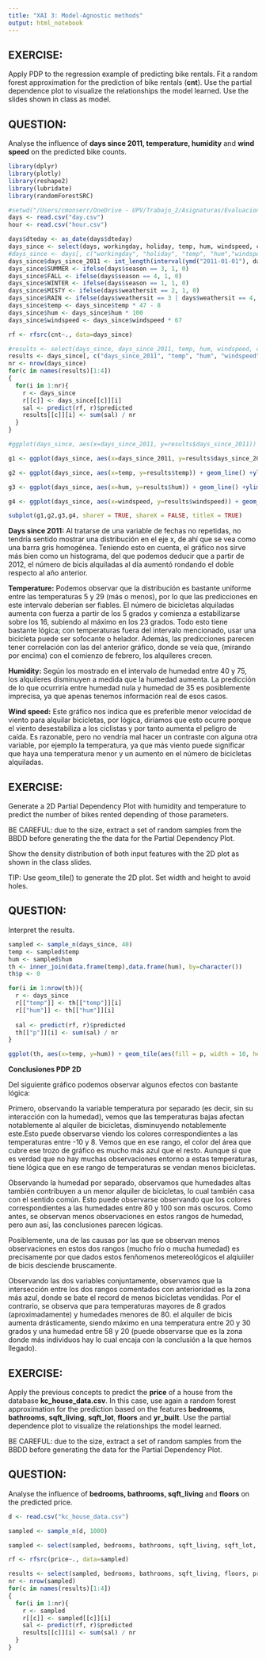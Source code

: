 ```yaml
---
title: "XAI 3: Model-Agnostic methods"
output: html_notebook
---
```


## EXERCISE:

Apply PDP to the regression example of predicting bike rentals. Fit a random forest approximation for the prediction of bike rentals (**cnt**). Use the partial dependence plot to visualize the relationships the model learned. Use the slides shown in class as model.  

## QUESTION:

Analyse the influence of **days since 2011, temperature, humidity** and **wind speed** on the predicted bike counts.


```r
library(dplyr)
library(plotly)
library(reshape2)
library(lubridate)
library(randomForestSRC)

#setwd("/Users/cmonserr/OneDrive - UPV/Trabajo_2/Asignaturas/Evaluacion de modelos/Practicas/Practica 3/Bike-Sharing-Dataset")
days <- read.csv("day.csv")
hour <- read.csv("hour.csv")

days$dteday <- as_date(days$dteday)
days_since <- select(days, workingday, holiday, temp, hum, windspeed, cnt)
#days_since <- days[, c("workingday", "holiday", "temp", "hum","windspeed", "cnt")]
days_since$days_since_2011 <- int_length(interval(ymd("2011-01-01"), days$dteday)) / (3600*24)
days_since$SUMMER <- ifelse(days$season == 3, 1, 0)
days_since$FALL <- ifelse(days$season == 4, 1, 0)
days_since$WINTER <- ifelse(days$season == 1, 1, 0)
days_since$MISTY <- ifelse(days$weathersit == 2, 1, 0)
days_since$RAIN <- ifelse(days$weathersit == 3 | days$weathersit == 4, 1, 0)
days_since$temp <- days_since$temp * 47 - 8
days_since$hum <- days_since$hum * 100
days_since$windspeed <- days_since$windspeed * 67

rf <- rfsrc(cnt~., data=days_since)

#results <- select(days_since, days_since_2011, temp, hum, windspeed, cnt)
results <- days_since[, c("days_since_2011", "temp", "hum", "windspeed", "cnt")]
nr <- nrow(days_since)
for(c in names(results)[1:4])
{
  for(i in 1:nr){
    r <- days_since
    r[[c]] <- days_since[[c]][i]
    sal <- predict(rf, r)$predicted
    results[[c]][i] <- sum(sal) / nr
  }
}

#ggplot(days_since, aes(x=days_since_2011, y=results$days_since_2011))

g1 <- ggplot(days_since, aes(x=days_since_2011, y=results$days_since_2011)) + geom_line() +ylim(c(0,6000))+ geom_rug(alpha = 0.1, sides = "b") + xlab("Days since 2011") + ylab("Prediction")

g2 <- ggplot(days_since, aes(x=temp, y=results$temp)) + geom_line() +ylim(c(0,6000))+ geom_rug(alpha = 0.1, sides = "b")+ xlab("Temperature")

g3 <- ggplot(days_since, aes(x=hum, y=results$hum)) + geom_line() +ylim(c(0,6000))+ geom_rug(alpha = 0.1, sides = "b")+ xlab("Humidity")

g4 <- ggplot(days_since, aes(x=windspeed, y=results$windspeed)) + geom_line() +ylim(c(0,6000))+ geom_rug(alpha = 0.1, sides = "b")+ xlab("Wind speed")

subplot(g1,g2,g3,g4, shareY = TRUE, shareX = FALSE, titleX = TRUE)
```

**Days since 2011:** Al tratarse de una variable de fechas no repetidas, no tendría sentido mostrar una distribución en el eje x, de ahí que se vea como una barra gris homogénea. Teniendo esto en cuenta, el gráfico nos sirve más bien como un histograma, del que podemos deducir que a partir de 2012, el número de bicis alquiladas al día aumentó rondando el doble respecto al año anterior.


**Temperature:** Podemos observar que la distribución es bastante uniforme entre las temperaturas 5 y 29 (más o menos), por lo que las predicciones en este intervalo deberían ser fiables. El número de bicicletas alquiladas aumenta con fuerza a partir de los 5 grados y comienza a estabilizarse sobre los 16, subiendo al máximo en los 23 grados. Todo esto tiene bastante lógica; con temperaturas fuera del intervalo mencionado, usar una bicicleta puede ser sofocante o helador. Además, las predicciones parecen tener correlación con las del anterior gráfico, donde se veía que, (mirando por encima) con el comienzo de febrero, los alquileres crecen.


**Humidity:** Según los mostrado en el intervalo de humedad entre 40 y 75, los alquileres disminuyen a medida que la humedad aumenta. La predicción de lo que ocurriría entre humedad nula y humedad de 35 es posiblemente imprecisa, ya que apenas tenemos información real de esos casos.


**Wind speed:** Este gráfico nos indica que es preferible menor velocidad de viento para alquilar bicicletas, por lógica, diríamos que esto ocurre porque el viento desestabiliza a los ciclistas y por tanto aumenta el peligro de caída. Es razonable, pero no vendría mal hacer un contraste con alguna otra variable, por ejemplo la temperatura, ya que más viento puede significar que haya una temperatura menor y un aumento en el número de bicicletas alquiladas. 


## EXERCISE:

Generate a 2D Partial Dependency Plot with humidity and temperature to predict the number of bikes rented depending of those parameters.

BE CAREFUL: due to the size, extract a set of random samples from the BBDD before generating the the data for the Partial Dependency Plot. 

Show the density distribution of both input features with the 2D plot as shown in the class slides. 

TIP: Use geom_tile() to generate the 2D plot. Set width and height to avoid holes. 

## QUESTION:

Interpret the results.

```r

sampled <- sample_n(days_since, 40)
temp <- sampled$temp
hum <- sampled$hum
th <- inner_join(data.frame(temp),data.frame(hum), by=character())
th$p <- 0

for(i in 1:nrow(th)){
  r <- days_since
  r[["temp"]] <- th[["temp"]][i]
  r[["hum"]] <- th[["hum"]][i]
  
  sal <- predict(rf, r)$predicted
  th[["p"]][i] <- sum(sal) / nr
}

ggplot(th, aes(x=temp, y=hum)) + geom_tile(aes(fill = p, width = 10, height = 15)) + geom_rug(alpha = 0.01) + xlab("Temperature") + ylab("Humidity") + scale_fill_gradient(name = "Number of bikes")

```
**Conclusiones PDP 2D**

Del siguiente gráfico podemos observar algunos efectos con bastante lógica:

Primero, observando la variable temperatura por separado (es decir, sin su interacción con la humedad), vemos que las temperaturas bajas afectan notablemente al alquiler de bicicletas, disminuyendo notablemente este.Esto puede observarse viendo los colores correspondientes a las temperaturas entre -10 y 8. Vemos que en ese rango, el color del área que cubre ese trozo de gráfico es mucho más azul que el resto. Aunque si que es verdad que no hay muchas observaciones entorno a estas temperaturas, tiene lógica que en ese rango de temperaturas se vendan menos bicicletas.

Observando la humedad por separado, observamos que humedades altas también contribuyen a un menor alquiler de bicicletas, lo cual también casa con el sentido común. Esto puede observarse observando que los colores correspondientes a las humedades entre 80 y 100 son más oscuros. Como antes, se observan menos observaciones en estos rangos de humedad, pero aun así, las conclusiones parecen lógicas.

Posiblemente, una de las causas por las que se observan menos observaciones en estos dos rangos (mucho frío o mucha humedad) es precisamente por que dados estos fenñomenos metereológicos el alqiuiiler de bicis desciende bruscamente.

Observando las dos variables conjuntamente, observamos que la intersección entre los dos rangos comentados con anterioridad es la zona más azul, donde se bate el record de menos bicicletas vendidas. Por el contrario, se observa que para temperaturas mayores de 8 grados (aproximadamente) y humedades menores de 80. el alquiler de bicis aumenta drásticamente, siendo máximo en una temperatura entre 20 y 30 grados y una humedad entre 58 y 20 (puede observarse que es la zona donde más individuos hay lo cual encaja con la conclusión a la que hemos llegado).


## EXERCISE:

Apply the previous concepts to predict the **price** of a house from the database **kc_house_data.csv**. In this case, use again a random forest approximation for the prediction based on the features **bedrooms**, **bathrooms**, **sqft_living**, **sqft_lot**, **floors** and **yr_built**. 
Use the partial dependence plot to visualize the relationships the model learned.

BE CAREFUL: due to the size, extract a set of random samples from the BBDD before generating the data for the Partial Dependency Plot. 

## QUESTION:

Analyse the influence of **bedrooms, bathrooms, sqft_living** and **floors** on the predicted price.


```r

d <- read.csv("kc_house_data.csv")

sampled <- sample_n(d, 1000)

sampled <- select(sampled, bedrooms, bathrooms, sqft_living, sqft_lot, floors, yr_built, price)

rf <- rfsrc(price~., data=sampled)

results <- select(sampled, bedrooms, bathrooms, sqft_living, floors, price)
nr <- nrow(sampled)
for(c in names(results)[1:4])
{
  for(i in 1:nr){
    r <- sampled
    r[[c]] <- sampled[[c]][i]
    sal <- predict(rf, r)$predicted
    results[[c]][i] <- sum(sal) / nr
  }
}

```

